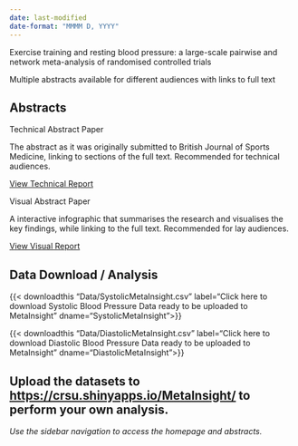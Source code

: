 ```yaml
---
date: last-modified
date-format: "MMMM D, YYYY"
---
```




::: {.hero-banner}
::: {.hero-title}
Exercise training and resting blood pressure: a large-scale pairwise and network meta-analysis of randomised controlled trials
:::

::: {.hero-subtitle}
Multiple abstracts available for different audiences with links to full text
:::
:::

## Abstracts

::: {.feature-grid}

::: {.feature-card}
::: {.feature-icon}
<i class="fas fa-pen-to-square"></i>
:::
::: {.feature-title}
Technical Abstract Paper
:::
::: {.feature-description}
The abstract as it was originally submitted to British Journal of Sports Medicine, linking to sections of the full text. Recommended for technical audiences.
:::
[View Technical Report](Technical%20Abstract%20Paper/Technical%20Abstract%20Paper.html){.btn-primary}
:::

::: {.feature-card}
::: {.feature-icon}
<i class="fas fa-paint-brush"></i>
:::
::: {.feature-title}
Visual Abstract Paper
:::
::: {.feature-description}
A interactive infographic that summarises the research and visualises the key findings, while linking to the full text. Recommended for lay audiences.
:::
[View Visual Report](Visual%20Abstract%20Paper/Visual%20Abstract%20Paper.html){.btn-primary}
:::

:::

## Data Download / Analysis

{{< downloadthis "Data/SystolicMetaInsight.csv" label="Click here to download Systolic Blood Pressure Data ready to be uploaded to MetaInsight" dname="SystolicMetaInsight">}}

{{< downloadthis "Data/DiastolicMetaInsight.csv" label="Click here to download Diastolic Blood Pressure Data ready to be uploaded to MetaInsight" dname="DiastolicMetaInsight">}}

Upload the datasets to <https://crsu.shinyapps.io/MetaInsight/> to perform your own analysis.
---

*Use the sidebar navigation to access the homepage and abstracts.*
